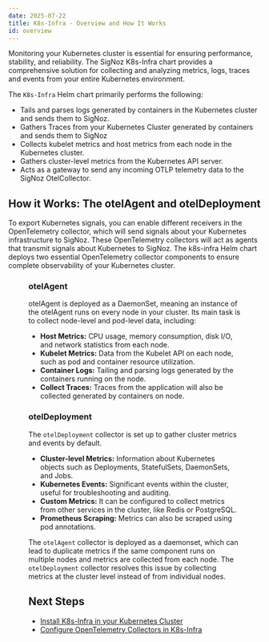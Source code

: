 ```yaml
---
date: 2025-07-22
title: K8s-Infra - Overview and How It Works
id: overview
---
```

Monitoring your Kubernetes cluster is essential for ensuring performance, stability, and reliability. The SigNoz K8s-Infra chart provides a comprehensive solution for collecting and analyzing metrics, logs, traces and events from your entire Kubernetes environment.


The `K8s-Infra` Helm chart primarily performs the following:

- Tails and parses logs generated by containers in the Kubernetes cluster and sends them to SigNoz.
- Gathers Traces from your Kubernetes Cluster generated by containers and sends them to SigNoz
- Collects kubelet metrics and host metrics from each node in the Kubernetes cluster.
- Gathers cluster-level metrics from the Kubernetes API server.
- Acts as a gateway to send any incoming OTLP telemetry data to the SigNoz OtelCollector.

## How it Works: The otelAgent and otelDeployment
To export Kubernetes signals, you can enable different receivers in the OpenTelemetry collector, which will send signals about your Kubernetes infrastructure to SigNoz. These OpenTelemetry collectors will act as agents that transmit signals about Kubernetes to SigNoz.
The k8s-infra Helm chart deploys two essential OpenTelemetry collector components to ensure complete observability of your Kubernetes cluster.

<Figure src="/img/docs/k8s-infra-otel-agent-arch.webp" alt="otel instances in k8s-infra monitoring" caption="k8s-infra chart" />


### otelAgent
otelAgent is deployed as a DaemonSet, meaning an instance of the otelAgent runs on every node in your cluster. Its main task is to collect node-level and pod-level data, including:

- **Host Metrics:** CPU usage, memory consumption, disk I/O, and network statistics from each node.
- **Kubelet Metrics:** Data from the Kubelet API on each node, such as pod and container resource utilization.
- **Container Logs:** Tailing and parsing logs generated by the containers running on the node.
- **Collect Traces:** Traces from the application will also be collected generated by containers on node.


### otelDeployment

The `otelDeployment` collector is set up to gather cluster metrics and events by default.

- **Cluster-level Metrics:** Information about Kubernetes objects such as Deployments, StatefulSets, DaemonSets, and Jobs.
- **Kubernetes Events:** Significant events within the cluster, useful for troubleshooting and auditing.
- **Custom Metrics:** It can be configured to collect metrics from other services in the cluster, like Redis or PostgreSQL.
- **Prometheus Scraping:** Metrics can also be scraped using pod annotations.

The `otelAgent` collector is deployed as a daemonset, which can lead to duplicate metrics if the same component runs on multiple nodes and metrics are collected from each node. The `otelDeployment` collector resolves this issue by collecting metrics at the cluster level instead of from individual nodes.

## Next Steps 
- [Install K8s-Infra in your Kubernetes Cluster](/docs/collection-agents/k8s/k8s-infra/install-k8s-infra)
- [Configure OpenTelemetry Collectors in K8s-Infra](/docs/collection-agents/k8s/k8s-infra/configure-k8s-infra)
